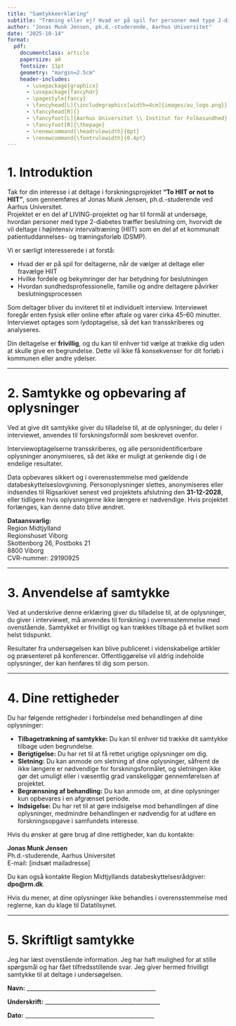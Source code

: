 ```yaml
---
title: "Samtykkeerklæring"
subtitle: "Træning eller ej? Hvad er på spil for personer med type 2-diabetes i kommunale træningsforløb?"
author: "Jonas Munk Jensen, ph.d.-studerende, Aarhus Universitet"
date: "2025-10-14"
format: 
  pdf:
    documentclass: article
    papersize: a4
    fontsize: 11pt
    geometry: "margin=2.5cm"
    header-includes:
      - \usepackage{graphicx}
      - \usepackage{fancyhdr}
      - \pagestyle{fancy}
      - \fancyhead[L]{\includegraphics[width=4cm]{images/au_logo.png}}
      - \fancyhead[R]{}
      - \fancyfoot[L]{Aarhus Universitet \\ Institut for Folkesundhed}
      - \fancyfoot[R]{\thepage}
      - \renewcommand{\headrulewidth}{0pt}
      - \renewcommand{\footrulewidth}{0.4pt}
---
```


# 1. Introduktion

Tak for din interesse i at deltage i forskningsprojektet **“To HIIT or not to HIIT”**, som gennemføres af Jonas Munk Jensen, ph.d.-studerende ved Aarhus Universitet.  
Projektet er en del af LIVING-projektet og har til formål at undersøge, hvordan personer med type 2-diabetes træffer beslutning om, hvorvidt de vil deltage i højintensiv intervaltræning (HIIT) som en del af et kommunalt patientuddannelses- og træningsforløb (DSMP).

Vi er særligt interesserede i at forstå:

- Hvad der er på spil for deltagerne, når de vælger at deltage eller fravælge HIIT
- Hvilke fordele og bekymringer der har betydning for beslutningen
- Hvordan sundhedsprofessionelle, familie og andre deltagere påvirker beslutningsprocessen

Som deltager bliver du inviteret til et individuelt interview. Interviewet foregår enten fysisk eller online efter aftale og varer cirka 45–60 minutter. Interviewet optages som lydoptagelse, så det kan transskriberes og analyseres.

Din deltagelse er **frivillig**, og du kan til enhver tid vælge at trække dig uden at skulle give en begrundelse. Dette vil ikke få konsekvenser for dit forløb i kommunen eller andre ydelser.

---

# 2. Samtykke og opbevaring af oplysninger

Ved at give dit samtykke giver du tilladelse til, at de oplysninger, du deler i interviewet, anvendes til forskningsformål som beskrevet ovenfor.

Interviewoptagelserne transskriberes, og alle personidentificerbare oplysninger anonymiseres, så det ikke er muligt at genkende dig i de endelige resultater.

Data opbevares sikkert og i overensstemmelse med gældende databeskyttelseslovgivning. Personoplysninger slettes, anonymiseres eller indsendes til Rigsarkivet senest ved projektets afslutning den **31-12-2028**, eller tidligere hvis oplysningerne ikke længere er nødvendige. Hvis projektet forlænges, kan denne dato blive ændret.

**Dataansvarlig:**  
Region Midtjylland  
Regionshuset Viborg  
Skottenborg 26, Postboks 21  
8800 Viborg  
CVR-nummer: 29190925

---

# 3. Anvendelse af samtykke

Ved at underskrive denne erklæring giver du tilladelse til, at de oplysninger, du giver i interviewet, må anvendes til forskning i overensstemmelse med ovenstående. Samtykket er frivilligt og kan trækkes tilbage på et hvilket som helst tidspunkt.

Resultater fra undersøgelsen kan blive publiceret i videnskabelige artikler og præsenteret på konferencer. Offentliggørelse vil aldrig indeholde oplysninger, der kan henføres til dig som person.

---

# 4. Dine rettigheder

Du har følgende rettigheder i forbindelse med behandlingen af dine oplysninger:

- **Tilbagetrækning af samtykke:** Du kan til enhver tid trække dit samtykke tilbage uden begrundelse.  
- **Berigtigelse:** Du har ret til at få rettet urigtige oplysninger om dig.  
- **Sletning:** Du kan anmode om sletning af dine oplysninger, såfremt de ikke længere er nødvendige for forskningsformålet, og sletningen ikke gør det umuligt eller i væsentlig grad vanskeliggør gennemførelsen af projektet.  
- **Begrænsning af behandling:** Du kan anmode om, at dine oplysninger kun opbevares i en afgrænset periode.  
- **Indsigelse:** Du har ret til at gøre indsigelse mod behandlingen af dine oplysninger, medmindre behandlingen er nødvendig for at udføre en forskningsopgave i samfundets interesse.

Hvis du ønsker at gøre brug af dine rettigheder, kan du kontakte:

**Jonas Munk Jensen**  
Ph.d.-studerende, Aarhus Universitet  
E-mail: [indsæt mailadresse]

Du kan også kontakte Region Midtjyllands databeskyttelsesrådgiver: **dpo@rm.dk**.

Hvis du mener, at dine oplysninger ikke behandles i overensstemmelse med reglerne, kan du klage til Datatilsynet.

---

# 5. Skriftligt samtykke

Jeg har læst ovenstående information. Jeg har haft mulighed for at stille spørgsmål og har fået tilfredsstillende svar. Jeg giver hermed frivilligt samtykke til at deltage i undersøgelsen.

**Navn:** ______________________________________________

**Underskrift:** _________________________________________

**Dato:** ______________________________________________
